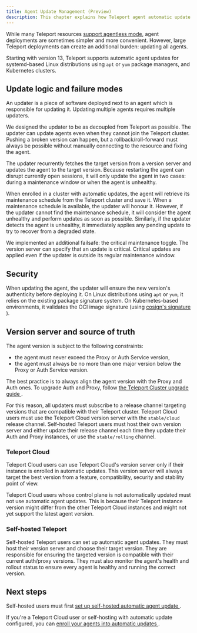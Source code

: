 ```yaml
---
title: Agent Update Management (Preview)
description: This chapter explains how Teleport agent automatic update is working.
---
```


While many Teleport resources [support agentless
mode](../faq.mdx#can-teleport-be-deployed-in-agentless-mode), agent deployments
are sometimes simpler and more convenient. However, large Teleport deployments
can create an additional burden: updating all agents.

Starting with version 13, Teleport supports automatic agent updates for systemd-based
Linux distributions using `apt` or `yum` package managers, and Kubernetes clusters.

## Update logic and failure modes

An updater is a piece of software deployed next to an agent which is responsible
for updating it. Updating multiple agents requires multiple updaters.

We designed the updater to be as decoupled from Teleport as possible. The
updater can update agents even when they cannot join the Teleport cluster.
Pushing a broken version can happen, but a rollback/roll-forward must always
be possible without manually connecting to the resource and fixing the agent.

The updater recurrently fetches the target version from a version server and
updates the agent to the target version. Because restarting the agent can
disrupt currently open sessions, it will only update the agent in two cases:
during a maintenance window or when the agent is unhealthy.

When enrolled in a cluster with automatic updates, the agent will retrieve
its maintenance schedule from the Teleport cluster and save it. When a
maintenance schedule is available, the updater will honour it. However, if
the updater cannot find the maintenance schedule, it will consider the agent
unhealthy and perform updates as soon as possible. Similarly, if the updater
detects the agent is unhealthy, it immediately applies any pending update to
try to recover from a degraded state.

We implemented an additional failsafe: the critical maintenance toggle.
The version server can specify that an update is critical. Critical updates are
applied even if the updater is outside its regular maintenance window.

## Security

When updating the agent, the updater will ensure the new version's authenticity
before deploying it. On Linux distributions using `apt` or `yum`, it relies on
the existing package signature system. On Kubernetes-based environments, it
validates the OCI image signature (using [cosign's signature
](https://github.com/sigstore/cosign/blob/main/specs/SIGNATURE_SPEC.md)).

## Version server and source of truth

The agent version is subject to the following constraints:

- the agent must never exceed the Proxy or Auth Service version,
- the agent must always be no more than one major version below the Proxy or Auth
  Service version.

The best practice is to always align the agent version with the Proxy and Auth
ones. To upgrade Auth and Proxy, follow [the Teleport Cluster upgrade guide
](../management/operations/upgrading.mdx).

For this reason, all updaters must subscribe to a release channel targeting
versions that are compatible with their Teleport cluster. Teleport Cloud users
must use the Teleport Cloud version server with the `stable/cloud` release
channel. Self-hosted Teleport users must host their own version server and
either update their release channel each time they update their Auth and Proxy
instances, or use the `stable/rolling` channel.

### Teleport Cloud

Teleport Cloud users can use Teleport Cloud's version server only if their
instance is enrolled in automatic updates. This version server will always
target the best version from a feature, compatibility, security and stability
point of view.

Teleport Cloud users whose control plane is not automatically updated must not use
automatic agent updates. This is because their Teleport instance version might
differ from the other Teleport Cloud instances and might not yet support the
latest agent version.

### Self-hosted Teleport

Self-hosted Teleport users can set up automatic agent updates. They must host
their version server and choose their target version. They are responsible for
ensuring the targeted version is compatible with their current auth/proxy
versions. They must also monitor the agent's health and rollout status to
ensure every agent is healthy and running the correct version.

## Next steps

Self-hosted users must first [set up self-hosted automatic agent update
](../management/operations/self-hosted-automatic-agent-updates.mdx).

If you're a Teleport Cloud user or self-hosting with automatic update
configured, you can [enroll your agents into automatic updates
](../management/operations/enroll-agent-into-automatic-updates.mdx).
